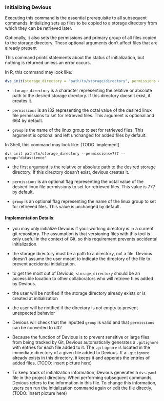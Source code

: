 ### Initializing Devious

Executing this command is the essential prerequisite to all subsequent commands. Initializing sets up files to be copied to a storage directory from which they can be retrieved later. 

Optionally, it also sets the permissions and primary group of all files copied to the storage directory. These optional arguments don't affect files that are already present  

This command prints statements about the status of initialization, but nothing is returned unless an error occurs.

In R, this command may look like:

```r
dvs_init(storage_directory = "path/to/storage/directory", permissions = 664, group = "datascience")
```

-   `storage_directory` is a character representing the relative or absolute path to the desired storage directory. If this directory doesn't exist, it creates it.

-   `permissions` is an i32 representing the octal value of the desired linux file permissions to set for retrieved files. This argument is optional and 664 by default.

-   `group` is the name of the linux group to set for retrieved files. This argument is optional and left unchanged for added files by default.

In Shell, this command may look like: (TODO: implement)

```         
dvs init path/to/storage_directory --permissions=777 --group="datascience"
```

-   the first argument is the relative or absolute path to the desired storage directory. If this directory doesn't exist, devious creates it.

-   `permissions` is an optional flag representing the octal value of the desired linux file permissions to set for retrieved files. This value is 777 by default.

-   `group` is an optional flag representing the name of the linux group to set for retrieved files. This value is unchanged by default.

#### Implementation Details:

-   you may only initialize Devious if your working directory is in a current git repository. The assumption is that versioning files with this tool is only useful in the context of Git, so this requirement prevents accidental initialization.

-   the storage directory must be a path to a directory, not a file. Devious doesn't assume the user meant to indicate the directory of the file to prevent accidental initialization.

-   to get the most out of Devious, `storage_directory` should be an accessible location to other collaborators who will retrieve files added by Devious.

-   the user will be notified if the storage directory already exists or is created at initialization

-   the user will be notified if the directory is not empty to prevent unexpected behavior

-   Devious will check that the inputted `group` is valid and that `permissions` can be converted to u32

-   Because the function of Devious is to prevent sensitive or large files from being tracked by Git, Devious automatically generates a `.gitignore` with entries for each file added to it. The `.gitignore` is located in the immediate directory of a given file added to Devious. If a `.gitignore` already exists in this directory, it keeps it and appends the entries of added files. (TODO: insert picture here)

-   To keep track of initialization information, Devious generates a `dvs.yaml` file in the project directory. When performing subsequent commands, Devious refers to the information in this file. To change this information, users can run the initialization command again or edit the file directly. (TODO: insert picture here)
